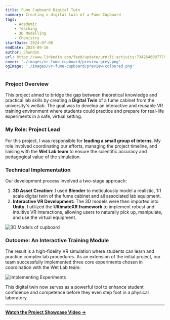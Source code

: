 ```yaml
---
title: Fume Cupboard Digital Twin
summary: Creating a digital twin of a Fume Cupboard
tags:
    - Academic
    - Teaching
    - 3D Modelling
    - Chemistry
startDate: 2024-07-08
endDate: 2024-09-16
author: Jhundon
url: https://www.linkedin.com/feed/update/urn:li:activity:7342646087779840000/
cover: './images/vr-fume-cupboard/preview-grey.png'
ogImage: './images/vr-fume-cupboard/preview-coloured.png'
---
```


### Project Overview
This project aimed to bridge the gap between theoretical knowledge and practical lab skills by creating a **Digital Twin** of a fume cabinet from the university's wetlab. The goal was to develop an interactive and reusable VR training environment where students could practice and prepare for real-life experiments in a safe, virtual setting.

### My Role: Project Lead
For this project, I was responsible for **leading a small group of interns**. My role involved coordinating our efforts, managing the project timeline, and liaising with the **Wet Lab team** to ensure the scientific accuracy and pedagogical value of the simulation.

### Technical Implementation
Our development process involved a two-stage approach:
1.  **3D Asset Creation:** I used **Blender** to meticulously model a realistic, 1:1 scale digital twin of the fume cabinet and all associated lab equipment.
2.  **Interactive VR Development:** The 3D models were then imported into **Unity**. I utilized the **UltimateXR framework** to implement robust and intuitive VR interactions, allowing users to naturally pick up, manipulate, and use the virtual equipment.

![3D Models of cupboard](./images/vr-fume-cupboard/models.png)

### Outcome: An Interactive Training Module
The result is a high-fidelity VR simulation where students can learn and practice complex lab procedures. As an extension of the initial project, our team successfully implemented three core experiments chosen in coordination with the Wet Lab team:

![Implementing Experiments](./images/vr-fume-cupboard/experiments.png)



This digital twin now serves as a powerful tool to enhance student confidence and competence before they even step foot in a physical laboratory.

---

**[Watch the Project Showcase Video &rarr;](https://youtu.be/286rEeMTwug?si=_diRP2aCZlJ4XPlE)**

